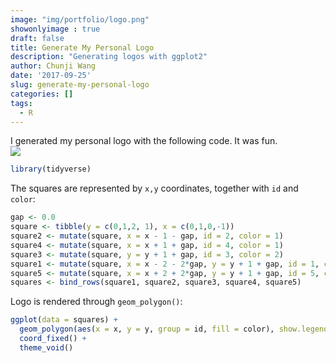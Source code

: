 ```yaml
---
image: "img/portfolio/logo.png"
showonlyimage : true
draft: false
title: Generate My Personal Logo
description: "Generating logos with ggplot2"
author: Chunji Wang
date: '2017-09-25'
slug: generate-my-personal-logo
categories: []
tags:
  - R
---
```


I generated my personal logo with the following code. It was fun.  
![](/img/portfolio/logo.png)

```r
library(tidyverse)
```
The squares are represented by `x,y` coordinates, together with `id` and `color`:
```r
gap <- 0.0
square <- tibble(y = c(0,1,2, 1), x = c(0,1,0,-1))
square2 <- mutate(square, x = x - 1 - gap, id = 2, color = 1)
square4 <- mutate(square, x = x + 1 + gap, id = 4, color = 1)
square3 <- mutate(square, y = y + 1 + gap, id = 3, color = 2)
square1 <- mutate(square, x = x - 2 - 2*gap, y = y + 1 + gap, id = 1, color = 2)
square5 <- mutate(square, x = x + 2 + 2*gap, y = y + 1 + gap, id = 5, color = 2)
squares <- bind_rows(square1, square2, square3, square4, square5)
```
Logo is rendered through `geom_polygon()`:
```r
ggplot(data = squares) +
  geom_polygon(aes(x = x, y = y, group = id, fill = color), show.legend = F) +
  coord_fixed() +
  theme_void()
```

